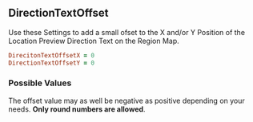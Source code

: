 ## DirectionTextOffset

Use these Settings to add a small ofset to the X and/or Y Position of the Location Preview Direction Text on the Region Map.

```ruby
DirecitonTextOffsetX = 0
DirectionTextOffsetY = 0
```

### Possible Values

The offset value may as well be negative as positive depending on your needs. **Only round numbers are allowed**.